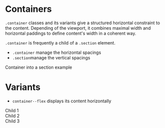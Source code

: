 
<Meta
  title="Layouts/Containers"
/>

# Containers

`.container` classes and its variants give a structured horizontal constraint to the content. Depending of the viewport, it combines maximal width and horizontal paddings to define content's width in a coherent way.

`.container` is frequently a child of a `.section` element.
- `.container` manage the horizontal spacings
- `.section`manage the vertical spacings

<Canvas >
  <section class="section bg--secondary-100">
    <div class="container">
      Container into a section example
    </div>
  </section>
</Canvas>

# Variants

- `container--flex` displays its content horizontally

<Canvas >
  <section class="section bg--secondary-100">
    <div class="container container--flex">
      <div>Child 1</div>
      <div>Child 2</div>
      <div>Child 3</div>
    </div>
  </section>
</Canvas>

